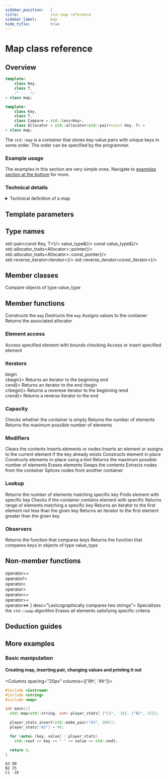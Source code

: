 ```yaml
---
sidebar_position:	2
title:				std::map reference
sidebar_label:		map
hide_title:			true
---
```



<NotFinished />

# Map class reference

## Overview

<Tabs>
<TabItem value="simplified" label="Simplified" default>

```cpp
template<
    class Key,
    class T,
    /* ... */
> class map;
```

</TabItem>
<TabItem value="detailed" label="Detailed">

```cpp
template<
    class Key,
    class T,
    class Compare = std::less<Key>,
    class Allocator = std::allocator<std::pair<const Key, T> >
> class map;
```

</TabItem>
</Tabs>

The `std::map` is a container that stores key-value pairs with unique keys in some order.
The order can be specified by the programmer. 

### Example usage

The examples in this section are very simple ones. Navigate to [examples section at the bottom](#more-examples) for more.

<ImproveSection />

### Technical details

<details>
<summary>Technical definition of a map</summary>
<div>

`std::map` is a sorted associative container that contains key-value pairs with unique keys.
Keys are sorted by using the comparison function `Compare`. Search, removal,
and insertion operations have logarithmic complexity. Maps are usually implemented as red-black trees.

Everywhere the standard library uses the `Compare` requirements, uniqueness is determined by
using the equivalence relation. In imprecise terms, two objects `a` and `b` are considered equivalent
(not unique) if neither compares less than the other: `!comp(a, b) && !comp(b, a)`. 

</div>
</details>

<ClassSummary name="map" namespaces="std" folder="map" headerName="map">

## Template parameters

<SymbolTable noTraits>
	<Symbol name="Key"		desc="The type of stored keys"/>
	<Symbol name="T" 		desc="The type of stored values"/>
	<Symbol name="Compare" 		desc="It determines the order of keys"/>
	<Symbol name="Allocator" 		desc="Is responsible for allocating and deallocating memory"/>
</SymbolTable>

## Type names

<SymbolTable>
	<Symbol pub name="key_type"				desc="Key"/>
	<Symbol pub name="mapped_type" 				desc="T"/>
	<Symbol pub name="value_type"			desc={<code>std::pair&lt;const Key, T&gt;</code>}/>
	<Symbol pub name="size_type"				desc="Unsigned integer type"/>
	<Symbol pub name="difference_type"			desc="Signed integer type"/>
	<Symbol pub name="key_compare"				desc="Compare"/>
	<Symbol pub name="allocator_type" 				desc="Allocator"/>
	<Symbol pub name="reference"			desc={<code>value_type&</code>}/>
	<Symbol pub name="const_reference"				desc={<code>const value_type&</code>}/>
	<Symbol pub name="pointer"			desc={<code>std::allocator_traits&lt;Allocator&gt;::pointer</code>}/>
	<Symbol pub name="const_pointer"			desc={<code>std::allocator_traits&lt;Allocator&gt;::const_pointer</code>}/>
	<Symbol pub name="iterator"			desc="value_type"/>
	<Symbol pub name="const_iterator"			desc="const value_type"/>
	<Symbol pub name="reverse_iterator"			desc={<code>std::reverse_iterator&lt;iterator&gt;</code>}/>
	<Symbol pub name="const_reverse_iterator"			desc={<code>std::reverse_iterator&lt;const_iterator&gt;</code>}/>
	<Symbol pub name="node_type"			desc="A specialization of node handle representing a container node"/>
</SymbolTable>

## Member classes

<SymbolTable>	
	<Symbol pub autoLink name="value_compare">
		Compare objects of type value_type
	</Symbol>
</SymbolTable>

## Member functions

<SymbolTable>	
	<Symbol pub autoLink linkName="constructor" name="(constructor)">
		Constructs the <code>map</code>
	</Symbol>
	<Symbol pub autoLink linkName="destructor" name="(destructor)">
		Destructs the <code>map</code>
	</Symbol>
	<Symbol pub autoLink linkName="operator=" name="operator=">
		Assigns values to the container
	</Symbol>
	<Symbol pub autoLink linkName="get_allocator" name="get_allocator">
		Returns the associated allocator
	</Symbol>

</SymbolTable>

### Element access

<SymbolTable>	
	<Symbol pub autoLink linkName="at" name="at">
		Access specified element with bounds checking
	</Symbol>
	<Symbol pub autoLink linkName="operator[]" name="operator[]">
		Access or insert specified element
	</Symbol>
</SymbolTable>

### Iterators

<SymbolTable>	
	<Symbol pub autoLink linkName="begin" name={<>begin<br/>cbegin</>}>
		Returns an iterator to the beginning
	</Symbol>
	<Symbol pub autoLink linkName="end" name={<>end<br/>cend</>}>
		Returns an iterator to the end
	</Symbol>
	<Symbol pub autoLink linkName="crbegin" name={<>rbegin<br/>crbegin</>}>
		Returns a reverese iterator to the beginning
	</Symbol>
	<Symbol pub autoLink linkName="crend" name={<>rend<br/>crend</>}>
		Returns a reverse iterator to the end
	</Symbol>
</SymbolTable>

### Capacity

<SymbolTable>
	<Symbol pub autoLink linkName="empty" name="empty">
		Checks whether the container is empty
	</Symbol>
	<Symbol pub autoLink linkName="size" name="size">
		Returns the number of elements
	</Symbol>
	<Symbol pub autoLink linkName="max_size" name="max_size">
		Returns the maximum possible number of elements
	</Symbol>
</SymbolTable>

### Modifiers

<SymbolTable>
	<Symbol pub autoLink linkName="clear" name="clear">
		Clears the contents
	</Symbol>
	<Symbol pub autoLink linkName="insert" name="insert">
		Inserts elements or nodes
	</Symbol>
	<Symbol pub autoLink linkName="insert_or_assign" name="insert_or_assign">
		Inserts an element or assigns to the current element if the key already exists
	</Symbol>
	<Symbol pub autoLink linkName="emplace" name="emplace">
		Constructs element in place
	</Symbol>
	<Symbol pub autoLink linkName="emplace_hint" name="emplace_hint">
		Constructs elements in-place using a hint
	</Symbol>
	<Symbol pub autoLink linkName="try_emplace" name="try_emplace">
		Returns the maximum possible number of elements
	</Symbol>
	<Symbol pub autoLink linkName="erase" name="erase">
		Erases elements
	</Symbol>
	<Symbol pub autoLink linkName="swap" name="swap">
		Swaps the contents
	</Symbol>
	<Symbol pub autoLink linkName="extract" name="extract">
		Extracts nodes from the container
	</Symbol>
	<Symbol pub autoLink linkName="merge" name="merge">
		Splices nodes from another container
	</Symbol>
</SymbolTable>

### Lookup

<SymbolTable>
	<Symbol pub autoLink linkName="count" name="count">
		Returns the number of elements matching specific key
	</Symbol>
	<Symbol pub autoLink linkName="find" name="find">
		Finds element with specific key
	</Symbol>
	<Symbol pub autoLink linkName="contains" name="contains">
		Checks if the container contains element with specific
	</Symbol>
	<Symbol pub autoLink linkName="equal_range" name="equal_range">
		Raturns range of elements matching a specific key
	</Symbol>
	<Symbol pub autoLink linkName="lower_bound" name="lower_bound">
		Returns an iterator to the first element not less than the given key
	</Symbol>
	<Symbol pub autoLink linkName="upper_bound" name="upper_bound">
		Returns an iterator to the first element greater than the given key
	</Symbol>
</SymbolTable>

### Observers

<SymbolTable>
	<Symbol pub autoLink linkName="Key_comp" name="key_comp">
		Returns the function that compares keys
	</Symbol>
	<Symbol pub autoLink linkName="value_comp" name="value_comp">
		Returns the function that compares keys in objects of type value_type
	</Symbol>
</SymbolTable>

## Non-member functions

<SymbolTable noTraits>
	<Symbol name={<>
				operator==<br/>
				operator!=<br/>
				operator&lt;<br/>
				operator&gt;<br/>
				operator&lt;=<br/>
				operator&gt;=<br/>
				operator&lt;=&gt;
			</>}
			desc="Lexicographically compares two strings">
	</Symbol>
	<Symbol pub autoLink linkName="std::swap" name="std::swap">
		Specializes the <code>std::swap</code> algorithm
	</Symbol>
	<Symbol pub autoLink linkName="erase_if" name="erase_if">
		Erases all elements satisfying specific criteria
	</Symbol>
</SymbolTable>

</ClassSummary>


## Deduction guides

<ImproveSection />

## More examples

### Basic manipulation

#### Creating map, inserting pair, changing values and printing it out

<Columns spacing="20px" columns={['8fr', '4fr']}>
<div>

```cpp
#include <iostream>
#include <string>
#include <map>

int main(){
  std::map<std::string, int> player_stats{ {"C1", -10}, {"B2", 25}};

  player_stats.insert(std::make_pair("A3", 200));
  player_stats["A3"] = 90;

  for (auto& [key, value] : player_stats)
    std::cout << key << " " << value << std::endl;

  return 0;
}
```

</div>
<div>

```plaintext title="Result"
A3 90
B2 25
C1 -10
```

</div>
</Columns>